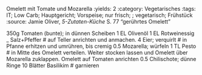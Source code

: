Omelett mit Tomate und Mozarella
:yields: 2
:category: Vegetarisches
:tags: IT; Low Carb; Hauptgericht; Vorspeise; nur frisch; ; vegetarisch; Frühstück
:source: Jamie Oliver, _5-Zutaten-Küche_ S. 77 "gerührtes Omelett"

350g Tomaten (bunte); in dünnen Scheiben
1 EL Olivenöl
1 EL Rotweinessig
_ Salz+Pfeffer
# auf Teller anrichten und anmachen.
4 Eier; verquirlt
# in Pfanne erhitzen und umrühren, bis cremig
0.5 Mozarella; würfeln
1 TL Pesto
# in Mitte des Omelett verteilen. Weiter stocken lassen und Omelett über Mozarella zuklappen.
  Omelett auf Tomaten anrichten
0.5 Chilischote; dünne Ringe
10 Blätter Basilikim
# garnieren